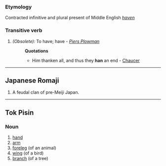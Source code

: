 ===Etymology===
Contracted infinitive and plural present of Middle English ''[[haven]]''
===Transitive verb===
#''(Obsolete):'' To have; have - ''[[Piers Plowman]]''
#:'''Quotations'''
#:*Him thanken all, and thus they '''han''' an end - [[Chaucer]]

----
==Japanese Romaji==

#A feudal clan of pre-Meiji Japan.

----
==Tok Pisin==

===Noun===

#[[hand]]
#[[arm]]
#[[foreleg]] (of an animal)
#[[wing]] (of a bird)
#[[branch]] (of a tree)